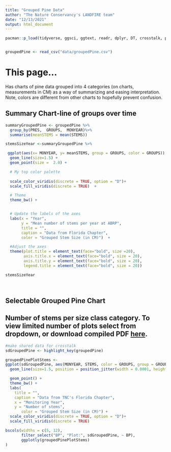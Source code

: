 ```yaml
---
title: "Grouped Pine Data"
author: "The Nature Conservancy's LANDFIRE team"
date: "12/13/2021"
output: html_document
---
```




```r
pacman::p_load(tidyverse, ggsci, ggtext, readr, dplyr, DT, crosstalk, plotly, ggforce, slickR, viridis)


groupedPine <- read_csv("data/groupedPine.csv")
```

# This page...
Has charts of pine data grouped into 4 categories (on charts, measurements in CM) as a way of summarizing and easing interpretation.  Note, colors are different from other charts to hopefully prevent confusion.



## Summary Chart-line of groups over time


```r

summaryGroupedPine <- groupedPine %>%
  group_by(PRES,  GROUPS,  MONYEAR)%>%
  summarise(meanSTEMS = mean(STEMS))
```


```r
stemsSizeYear <-summaryGroupedPine %>%

 ggplot(aes(x= MONYEAR, y= meanSTEMS, group = GROUPS, color = GROUPS)) +
  geom_line(size=1.5) +
  geom_point(size =  2.0) +

  # My top color palette
  
  scale_color_viridis(discrete = TRUE, option = "D")+
  scale_fill_viridis(discrete = TRUE)  +

  # Theme
  theme_bw() +


  # Update the labels of the axes
  labs(x = "Year",
       y = "Mean number of stems per year at ABRP",
       title = "",
       caption = "Data from Florida Chapter",
       color = "Grouped Stem Size (in CM)")  +

  #Adjust the axes
  theme(plot.title = element_text(face="bold", size =20),
        axis.title.x = element_text(face="bold", size = 20),
        axis.title.y = element_text(face="bold", size = 20),
        legend.title = element_text(face="bold", size = 20)) 

stemsSizeYear


```


<br>

## Selectable Grouped Pine Chart

## Number of stems per size class category.  To view limited number of plots select from dropdown, or download compiled PDF [here](https://github.com/rswaty/ABRPweb/raw/master/groupedPineStemCharts.pdf). 

```r
#make shared data for crosstalk
sdGroupedPine <- highlight_key(groupedPine)

```


```r
groupedPinePlotStems <-  
ggplot(sdGroupedPine, aes(MONYEAR, STEMS, color = GROUPS, group = GROUPS)) +
  geom_line(size=1.5, position = position_jitter(width = 0.0001, height = 1.0)) +

  geom_point() +
  theme_bw() +
  labs(
    title = "",
    caption = "Data from TNC's Florida Chapter",
    x = "Monitoring Year",
    y = "Number of stems",
       color = "Grouped Stem Size (in CM)") + 
  scale_color_viridis(discrete = TRUE, option = "D")+
  scale_fill_viridis(discrete = TRUE) 

bscols(widths = c(5, 12),
       filter_select("BP", "Plot:", sdGroupedPine, ~ BP),
       ggplotly(groupedPinePlotStems)
)
```

